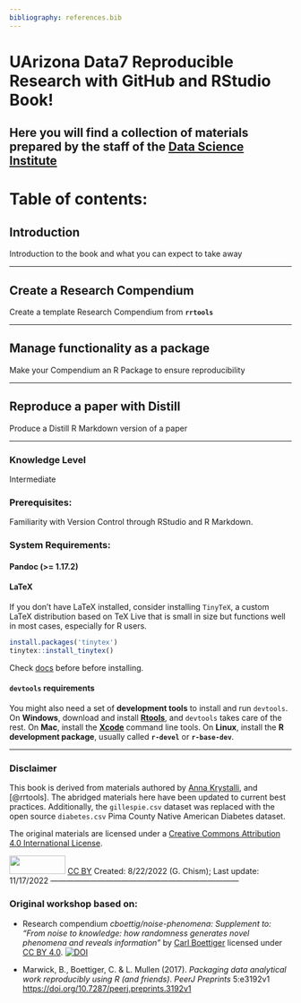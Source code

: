 ```yaml
---
bibliography: references.bib
---
```


# UArizona Data7 Reproducible Research with GitHub and RStudio Book! {.unnumbered}

Here you will find a collection of materials prepared by the staff of the [Data Science Institute](https://datascience.arizona.edu/)
------------------------------------------------------------------------

# Table of contents:

## Introduction

Introduction to the book and what you can expect to take away

------------------------------------------------------------------------

## Create a Research Compendium

Create a template Research Compendium from **`rrtools`**

------------------------------------------------------------------------

## Manage functionality as a package

Make your Compendium an R Package to ensure reproducibility

------------------------------------------------------------------------

## Reproduce a paper with Distill

Produce a Distill R Markdown version of a paper

------------------------------------------------------------------------

### Knowledge Level

Intermediate

### Prerequisites:

Familiarity with Version Control through RStudio and R Markdown.

### System Requirements:

#### Pandoc (\>= 1.17.2)

#### LaTeX

If you don't have LaTeX installed, consider installing `TinyTeX`, a custom LaTeX distribution based on TeX Live that is small in size but functions well in most cases, especially for R users.

```r
install.packages('tinytex')
tinytex::install_tinytex()
```

Check [docs](https://yihui.name/tinytex/) before before installing.

#### `devtools` requirements

You might also need a set of **development tools** to install and run `devtools`. On **Windows**, download and install [**Rtools**](https://cran.r-project.org/bin/windows/Rtools/), and `devtools` takes care of the rest. On **Mac**, install the [**Xcode**](https://developer.apple.com/xcode/) command line tools. On **Linux**, install the **R development package**, usually called **`r-devel`** or **`r-base-dev`**.

------------------------------------------------------------------------

### Disclaimer

This book is derived from materials authored by [Anna Krystalli](https://github.com/annakrystalli/rrtools-repro-research), and [@rrtools]. The abridged materials here have been updated to current best practices. Additionally, the `gillespie.csv` dataset was replaced with the open source `diabetes.csv` Pima County Native American Diabetes dataset.

The original materials are licensed under a [Creative Commons Attribution 4.0 International License](https://creativecommons.org/licenses/by/4.0/).

![](https://i.creativecommons.org/l/by/4.0/88x31.png){width="100" height="33"} [CC BY](http://creativecommons.org/licenses/by/4.0/)
Created: 8/22/2022 (G. Chism); Last update: 11/17/2022
------------------------------------------------------------------------

### Original workshop based on:

-   Research compendium *cboettig/noise-phenomena: Supplement to: "From noise to knowledge: how randomness generates novel phenomena and reveals information"* by [Carl Boettiger](https://github.com/cboettig) licensed under [CC BY 4.0](https://creativecommons.org/licenses/by/4.0/). [![DOI](https://zenodo.org/badge/DOI/10.5281/zenodo.1219780.svg)](https://doi.org/10.5281/zenodo.1219780)

-   Marwick, B., Boettiger, C. & L. Mullen (2017). *Packaging data analytical work reproducibly using R (and friends)*. *PeerJ Preprints* 5:e3192v1 <https://doi.org/10.7287/peerj.preprints.3192v1>
